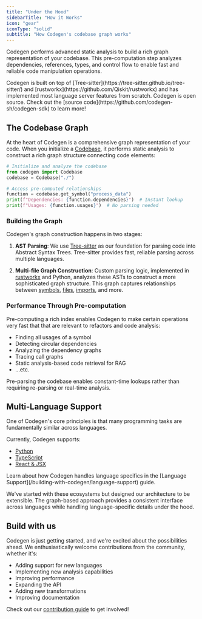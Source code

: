 ```yaml
---
title: "Under the Hood"
sidebarTitle: "How it Works"
icon: "gear"
iconType: "solid"
subtitle: "How Codegen's codebase graph works"
---
```


Codegen performs advanced static analysis to build a rich graph representation of your codebase. This pre-computation step analyzes dependencies, references, types, and control flow to enable fast and reliable code manipulation operations.

<Note>
  Codegen is built on top of
  [Tree-sitter](https://tree-sitter.github.io/tree-sitter/) and
  [rustworkx](https://github.com/Qiskit/rustworkx) and has implemented most
  language server features from scratch.
</Note>
<Info>
  Codegen is open source. Check out the [source
  code](https://github.com/codegen-sh/codegen-sdk) to learn more!
</Info>

## The Codebase Graph

At the heart of Codegen is a comprehensive graph representation of your code. When you initialize a [Codebase](/codebase-sdk/core/codebase), it performs static analysis to construct a rich graph structure connecting code elements:

```python
# Initialize and analyze the codebase
from codegen import Codebase
codebase = Codebase("./")

# Access pre-computed relationships
function = codebase.get_symbol("process_data")
print(f"Dependencies: {function.dependencies}")  # Instant lookup
print(f"Usages: {function.usages}")  # No parsing needed
```

### Building the Graph

Codegen's graph construction happens in two stages:

1. **AST Parsing**: We use [Tree-sitter](https://tree-sitter.github.io/tree-sitter/) as our foundation for parsing code into Abstract Syntax Trees. Tree-sitter provides fast, reliable parsing across multiple languages.

2. **Multi-file Graph Construction**: Custom parsing logic, implemented in [rustworkx](https://github.com/Qiskit/rustworkx) and Python, analyzes these ASTs to construct a more sophisticated graph structure. This graph captures relationships between [symbols](/codebase-sdk/core/symbol), [files](/codebase-sdk/core/file), [imports](/codebase-sdk/core/import), and more.

### Performance Through Pre-computation

Pre-computing a rich index enables Codegen to make certain operations very fast that that are relevant to refactors and code analysis:

- Finding all usages of a symbol
- Detecting circular dependencies
- Analyzing the dependency graphs
- Tracing call graphs
- Static analysis-based code retrieval for RAG
- ...etc.

<Tip>
  Pre-parsing the codebase enables constant-time lookups rather than requiring
  re-parsing or real-time analysis.
</Tip>

## Multi-Language Support

One of Codegen's core principles is that many programming tasks are fundamentally similar across languages.

Currently, Codegen supports:

- [Python](/api-reference/python)
- [TypeScript](/api-reference/typescript)
- [React & JSX](/building-with-codegen/react-and-jsx)

<Note>
  Learn about how Codegen handles language specifics in the [Language
  Support](/building-with-codegen/language-support) guide.
</Note>

We've started with these ecosystems but designed our architecture to be extensible. The graph-based approach provides a consistent interface across languages while handling language-specific details under the hood.

## Build with us

Codegen is just getting started, and we're excited about the possibilities ahead. We enthusiastically welcome contributions from the community, whether it's:

- Adding support for new languages
- Implementing new analysis capabilities
- Improving performance
- Expanding the API
- Adding new transformations
- Improving documentation

Check out our [contribution guide](/contributing) to get involved!
